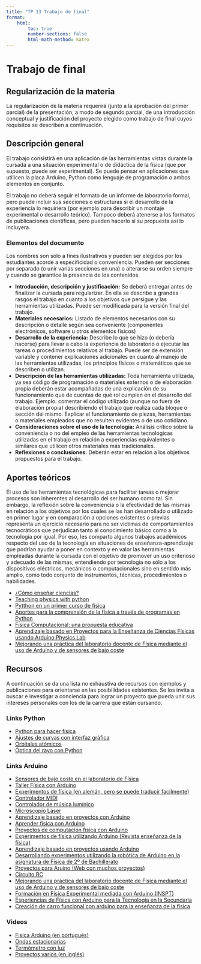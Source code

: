 ```yaml
---
title: "TP 13 Trabajo de final"
format: 
    html: 
        toc: true
        number-sections: false
        html-math-method: katex
---
```


# Trabajo de final

## Regularización de la materia

La regularización de la materia requerirá (junto a la aprobación del primer parcial) de la presentación, a modo de segundo parcial, de una introducción conceptual y justificación del proyecto elegido como trabajo de final cuyos requisitos se describen a continuación.

## Descripción general

El trabajo consistirá en una aplicación de las herramientas vistas durante la cursada a una situación experimental o de didáctica de la física (que por supuesto, puede ser experimental). Se puede pensar en aplicaciones que utilicen la placa Arduino, Python como lenguaje de programación o ambos elementos en conjunto.

El trabajo no deberá seguir el formato de un informe de laboratorio formal, pero puede incluir sus secciones o estructuras si el desarrollo de la experiencia lo requiriera (por ejemplo para describir un montaje experimental o desarrollo teórico). Tampoco deberá atenerse a los formatos de publicaciones científicas, pero pueden hacerlo si su propuesta así lo incluyera.

### Elementos del documento

Los nombres son sólo a fines ilustrativos y pueden ser elegidos por los estudiantes acorde a especificidad o conveniencia. Pueden ser secciones por separado (o unir varias secciones en una) o alterarse su orden siempre y cuando se garantice la presencia de los contenidos.

-   **Introducción, descripción y justificación:** Se deberá entregar antes de finalizar la cursada para regularizar. En ella se describe a grandes rasgos el trabajo en cuanto a los objetivos que persigue y las herramientas utilizadas. Puede ser modificada para la versión final del trabajo.
-   **Materiales necesarios:** Listado de elementos necesarios con su descripción o detalle según sea conveniente (componentes electrónicos, software u otros elementos físicos)
-   **Desarrollo de la experiencia:** Describe lo que se hizo (o debería hacerse) para llevar a cabo la experiencia de laboratorio o ejecutar las tareas o procedimientos relativos al trabajo. Puede ser de extensión variable y contener explicaciones adicionales en cuanto al manejo de las herramientas utilizadas, los principios físicos o matemáticos que se describen o utilizan.
-   **Descripción de las herramientas utilizadas:** Toda herramienta utilizada, ya sea código de programación o materiales externos o de elaboración propia deberán estar acompañadas de una explicación de su funcionamiento que de cuentas de qué rol cumplen en el desarrollo del trabajo. Ejemplo: comentar el código utilizado (aunque no fuera de elaboración propia) describiendo el trabajo que realiza cada bloque o sección del mismo. Explicar el funcionamiento de piezas, herramientas o materiales empleados que no resulten evidentes o de uso cotidiano.
-   **Consideraciones sobre el uso de la tecnología:** Análisis crítico sobre la conveniencia o no del empleo de las herramientas tecnológicas utilizadas en el trabajo en relación a experiencias equivalentes o similares que utilicen otros materiales más tradicionales.
-   **Reflexiones o conclusiones:** Deberán estar en relación a los objetivos propuestos para el trabajo.

## Aportes teóricos

El uso de las herramientas tecnológicas para facilitar tareas o mejorar procesos son inherentes al desarrollo del ser humano como tal. Sin embargo, la reflexión sobre la conveniencia o la efectividad de las mismas en relación a los objetivos por los cuales se las han desarrollado o utilizado en primer lugar y en comparación a opciones existentes o previas representa un ejercicio necesario para no ser víctimas de comportamientos tecnocráticos que perjudican tanto al conocimiento básico como a la tecnología por igual. Por eso, les comparto algunos trabajos académicos respecto del uso de la tecnología en situaciones de enseñanza-aprendizaje que podrían ayudar a poner en contexto y en valor las herramientas empleadas durante la cursada con el objetivo de promover un uso criterioso y adecuado de las mismas, entendiendo por tecnología no sólo a los dispositivos eléctricos, mecánicos o computacionales sino en sentido más amplio, como todo conjunto de instrumentos, técnicas, procedimientos o habilidades.

-   [¿Cómo enseñar ciencias?](https://ddd.uab.cat/pub/edlc/02124521v17n2/02124521v17n2p179.pdf)
-   [Teaching physics with python](https://www.iop.org/sites/default/files/2019-07/python.pdf)
-   [Pytthon en un primer curso de física](https://web.mit.edu/fnl/volume/302/rebusco_et%20al.html)
-   [Aportes para la comprensión de la física a través de programas en Python](https://ria.utn.edu.ar/bitstream/handle/20.500.12272/8118/Aportaciones%20para%20la%20comprensi%C3%B3n....pdf?sequence=1)
-   [Física Computacional: una propuesta educativa](https://www.fcfm.buap.mx/frojas/PDF/FisicaComputacionaalPython_SMFE.pdf)
-   [Aprendizaje basado en Proyectos para la Enseñanza de Ciencias Físicas usando Arduino Physics Lab](https://riull.ull.es/xmlui/bitstream/handle/915/29552/J.%20Vidal%2c%20D.%20A.%20Bravo%20and%20C.%20F.%20Rengifo.pdf?sequence=1)
-   [Mejorando una práctica del laboratorio docente de Física mediante el uso de Arduino y de sensores de bajo coste](https://indoc.uca.es/articulos/sol-201800111587-tra.pdf)

## Recursos

A continuación se da una lista no exhaustiva de recursos con ejemplos y publicaciones para orientarse en las posibilidades existentes. Se los invita a buscar e investigar a conciencia para lograr un proyecto que pueda unir sus intereses personales con los de la carrera que están cursando.

### Links Python

-   [Python para hacer física](https://marceluda.github.io/python-para-fisicos/)
-   [Ajustes de curvas con interfaz gráfica](https://marceluda.github.io/python-para-fisicos/tuto/labo2/toolkit_ajustes/)
-   [Orbitales atómicos](https://marceluda.github.io/python-para-fisicos/tuto/orbitales/)
-   [Óptica del rayo con Python](http://blog.espol.edu.ec/ccpg1001/category/unidades/unidad-9-fisica-con-python-opcional/)

### Links Arduino

-   [Sensores de bajo coste en el laboratorio de Física](https://fisica-arduino.gitbook.io/sensores)
-   [Taller Física con Arduino](https://smarterphysics.blogspot.com/p/taller-fisica-con-arduino.html)
-   [Experimentos de física (en alemán, pero se puede traducir facilmente)](https://stoppi-homemade-physics.de/)
-   [Controlador MIDI](https://baldwisdom.com/usb-midi-controller-theremin-style-on-arduino-uno/)
-   [Controlador de música lumínico](https://physicslight.wordpress.com/2013/10/25/psychedelic-music-arduino/)
-   [Microscopio Láser](https://www.instructables.com/Scanning-Laser-Microscope-With-Arduino/)
-   [Aprendizaje basado en proyectos con Arduino](http://lajpe.org/dec18/12_4_14.pdf)
-   [Aprender física con Arduino](https://uvadoc.uva.es/bitstream/handle/10324/43373/TFM-G1248.pdf?sequence=1)
-   [Proyectos de computación física con Arduino](https://lopegonzalez.es/eso-y-bachillerato/computacion-y-robotica-2o-eso/tema-4-fundamentos-de-la-computacion-fisica/proyectos-de-computacion-fisica-con-arduino/)
-   [Experimentos de física utilizando Arduino (Revista enseñanza de la física)](https://ri.conicet.gov.ar/bitstream/handle/11336/61251/CONICET_Digital_Nro.78a479e2-e021-46cd-abb2-a16b425afefb_A.pdf)
-   [Aprendizaje basado en proyectos usando Arduino](https://www.ucentral.cl/ucentral/site/docs/20220930/20220930121511/arduino_f.pdf)
-   [Desarrollando experimentos utilizando la robótica de Arduino en la asignatura de Física de 2º de Bachillerato](https://repositorio.unican.es/xmlui/bitstream/handle/10902/22653/SantamartadelRiveroMaria.pdf?sequence=1)
-   [Proyectos para Aruino (Web con muchos proyectos)](https://proyectosinteresantes.com/)
-   [Circuito RC ](https://jornadasctei.unr.edu.ar/estudio-de-un-circuito-rc-mediante-la-plataforma-arduino-una-propuesta-de-aula/)
-   [Mejorando una práctica del laboratorio docente de Física mediante el uso de Arduino y de sensores de bajo coste](https://indoc.uca.es/articulos/sol-201800111587-tra.pdf)
-   [Formación en Física Experimental mediada con Arduino (INSPT)](https://profesorcharly.wordpress.com/wp-content/uploads/2018/06/formacic3b3n-en-fc3adsica-experimental-mediada-con-arduino.pdf)
-   [Esperiencias de Física con Arduino para la Tecnología en la Secundaria](https://www.researchgate.net/publication/320686169_Esperiencias_de_Fisica_con_Arduino_para_la_Tecnologia_en_la_Secundaria)
-   [Creación de carro funcional con arduino para la enseñanza de la física](https://www.researchgate.net/publication/360240244_Creacion_de_carro_funcional_con_arduino_para_la_ensenanza_de_la_fisica_Criacao_de_um_carrinho_funcional_com_arduino_para_o_ensino_da_fisica)

### Videos

-   [Fisica Arduino (en portugués)](https://youtube.com/playlist?list=PL9PJqFxm8gqAm0hv6lqCGOozq6bvRIO_x&si=irwuZdmqqmUn3Amo)
-   [Ondas estacionarias](https://www.youtube.com/watch?v=6CyMfOgkfvI)
-   [Termómetro con luz](https://www.youtube.com/watch?v=HwE6PdPQPv4)
-   [Proyectos varios (en inglés)](https://youtu.be/S0ezrmLNWUs?si=MEBaFmKj6preKJTB)